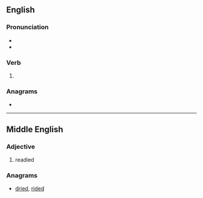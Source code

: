 ==English==

===Pronunciation===
* {{IPA|/ɹi.dɪd/|lang=en}}
* {{rhymes|ɪd|lang=en}}

===Verb===
{{head|en|verb form}}

# {{en-simple past of|redo}}

===Anagrams===
* {{anagrams|en|dried|rided}}

----

==Middle English==

===Adjective===
{{head|enm|adjective}}

# readied

===Anagrams===
* [[dried#English|dried]], [[rided#English|rided]]